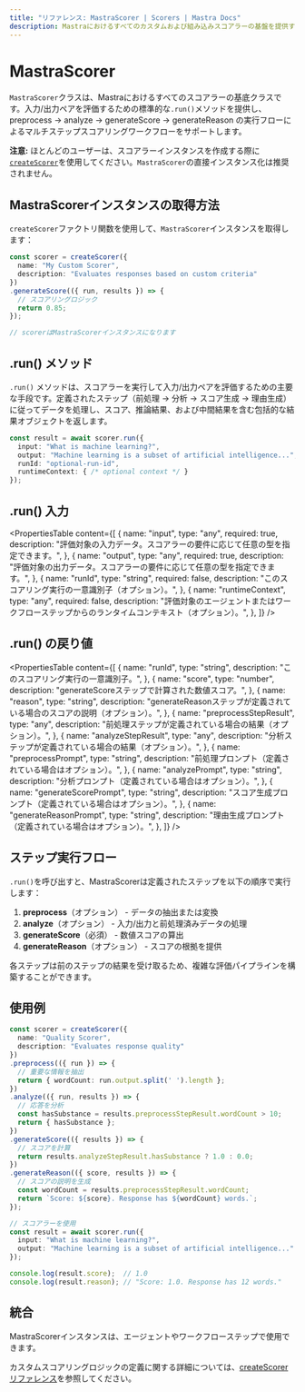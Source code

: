 ```yaml
---
title: "リファレンス: MastraScorer | Scorers | Mastra Docs"
description: Mastraにおけるすべてのカスタムおよび組み込みスコアラーの基盤を提供するMastraScorerベースクラスのドキュメント。
---
```




# MastraScorer

`MastraScorer`クラスは、Mastraにおけるすべてのスコアラーの基底クラスです。入力/出力ペアを評価するための標準的な`.run()`メソッドを提供し、preprocess → analyze → generateScore → generateReason の実行フローによるマルチステップスコアリングワークフローをサポートします。

**注意:** ほとんどのユーザーは、スコアラーインスタンスを作成する際に[`createScorer`](./create-scorer)を使用してください。`MastraScorer`の直接インスタンス化は推奨されません。



## MastraScorerインスタンスの取得方法

`createScorer`ファクトリ関数を使用して、`MastraScorer`インスタンスを取得します：

```typescript
const scorer = createScorer({
  name: "My Custom Scorer",
  description: "Evaluates responses based on custom criteria"
})
.generateScore(({ run, results }) => {
  // スコアリングロジック
  return 0.85;
});

// scorerはMastraScorerインスタンスになります
```



## .run() メソッド

`.run()` メソッドは、スコアラーを実行して入力/出力ペアを評価するための主要な手段です。定義されたステップ（前処理 → 分析 → スコア生成 → 理由生成）に従ってデータを処理し、スコア、推論結果、および中間結果を含む包括的な結果オブジェクトを返します。

```typescript
const result = await scorer.run({
  input: "What is machine learning?",
  output: "Machine learning is a subset of artificial intelligence...",
  runId: "optional-run-id",
  runtimeContext: { /* optional context */ }
});
```



## .run() 入力

<PropertiesTable
  content={[
    {
      name: "input",
      type: "any",
      required: true,
      description: "評価対象の入力データ。スコアラーの要件に応じて任意の型を指定できます。",
    },
    {
      name: "output",
      type: "any",
      required: true,
      description: "評価対象の出力データ。スコアラーの要件に応じて任意の型を指定できます。",
    },
    {
      name: "runId",
      type: "string",
      required: false,
      description: "このスコアリング実行の一意識別子（オプション）。",
    },
    {
      name: "runtimeContext",
      type: "any",
      required: false,
      description: "評価対象のエージェントまたはワークフローステップからのランタイムコンテキスト（オプション）。",
    },
  ]}
/>



## .run() の戻り値

<PropertiesTable
  content={[
    {
      name: "runId",
      type: "string",
      description: "このスコアリング実行の一意識別子。",
    },
    {
      name: "score",
      type: "number",
      description: "generateScoreステップで計算された数値スコア。",
    },
    {
      name: "reason",
      type: "string",
      description: "generateReasonステップが定義されている場合のスコアの説明（オプション）。",
    },
    {
      name: "preprocessStepResult",
      type: "any",
      description: "前処理ステップが定義されている場合の結果（オプション）。",
    },
    {
      name: "analyzeStepResult",
      type: "any",
      description: "分析ステップが定義されている場合の結果（オプション）。",
    },
    {
      name: "preprocessPrompt",
      type: "string",
      description: "前処理プロンプト（定義されている場合はオプション）。",
    },
    {
      name: "analyzePrompt",
      type: "string",
      description: "分析プロンプト（定義されている場合はオプション）。",
    },
    {
      name: "generateScorePrompt",
      type: "string",
      description: "スコア生成プロンプト（定義されている場合はオプション）。",
    },
        {
      name: "generateReasonPrompt",
      type: "string",
      description: "理由生成プロンプト（定義されている場合はオプション）。",
    },
  ]}
/>



## ステップ実行フロー

`.run()`を呼び出すと、MastraScorerは定義されたステップを以下の順序で実行します：

1. **preprocess**（オプション） - データの抽出または変換
2. **analyze**（オプション） - 入力/出力と前処理済みデータの処理  
3. **generateScore**（必須） - 数値スコアの算出
4. **generateReason**（オプション） - スコアの根拠を提供

各ステップは前のステップの結果を受け取るため、複雑な評価パイプラインを構築することができます。



## 使用例

```typescript
const scorer = createScorer({
  name: "Quality Scorer",
  description: "Evaluates response quality"
})
.preprocess(({ run }) => {
  // 重要な情報を抽出
  return { wordCount: run.output.split(' ').length };
})
.analyze(({ run, results }) => {
  // 応答を分析
  const hasSubstance = results.preprocessStepResult.wordCount > 10;
  return { hasSubstance };
})
.generateScore(({ results }) => {
  // スコアを計算
  return results.analyzeStepResult.hasSubstance ? 1.0 : 0.0;
})
.generateReason(({ score, results }) => {
  // スコアの説明を生成
  const wordCount = results.preprocessStepResult.wordCount;
  return `Score: ${score}. Response has ${wordCount} words.`;
});

// スコアラーを使用
const result = await scorer.run({
  input: "What is machine learning?",
  output: "Machine learning is a subset of artificial intelligence..."
});

console.log(result.score);  // 1.0
console.log(result.reason); // "Score: 1.0. Response has 12 words."
```



## 統合

MastraScorerインスタンスは、エージェントやワークフローステップで使用できます。

カスタムスコアリングロジックの定義に関する詳細については、[createScorerリファレンス](./create-scorer)を参照してください。